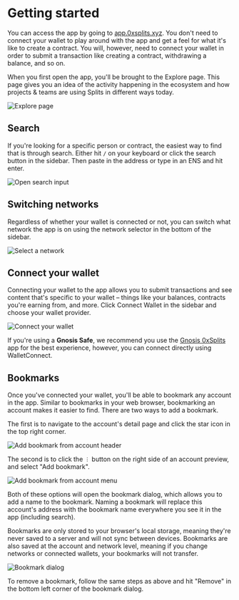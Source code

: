 # Getting started

You can access the app by going to
[app.0xsplits.xyz](https://app.0xsplits.xyz/). You don't need to connect your
wallet to play around with the app and get a feel for what it's like to create a
contract. You will, however, need to connect your wallet in order to submit a
transaction like creating a contract, withdrawing a balance, and so on.

When you first open the app, you'll be brought to the Explore page. This page
gives you an idea of the activity happening in the ecosystem and how projects &
teams are using Splits in different ways today.

![Explore page](./img/start_explore.png)

## Search

If you're looking for a specific person or contract, the easiest way to find
that is through search. Either hit `/` on your keyboard or click the search
button in the sidebar. Then paste in the address or type in an ENS and hit
enter.

![Open search input](./img/start_search.gif)

## Switching networks

Regardless of whether your wallet is connected or not, you can switch what
network the app is on using the network selector in the bottom of the sidebar.

![Select a network](./img/start_network.gif)

## Connect your wallet

Connecting your wallet to the app allows you to submit transactions and see
content that's specific to your wallet – things like your balances, contracts
you're earning from, and more. Click Connect Wallet in the sidebar and choose
your wallet provider.

![Connect your wallet](./img/start_connect.gif)

If you're using a **Gnosis Safe**, we recommend you use the
[Gnosis 0xSplits](https://app.safe.global/share/safe-app?appUrl=https%3A%2F%2Fapp.0xsplits.xyz&chain=eth)
app for the best experience, however, you can connect directly using
WalletConnect.

## Bookmarks

Once you've connected your wallet, you'll be able to bookmark any account in the
app. Similar to bookmarks in your web browser, bookmarking an account makes it
easier to find. There are two ways to add a bookmark.

The first is to navigate to the account's detail page and click the star icon in
the top right corner.

![Add bookmark from account header](./img/start_bookmark_1.gif)

The second is to click the `︙` button on the right side of an account preview,
and select "Add bookmark".

![Add bookmark from account menu](./img/start_bookmark_2.gif)

Both of these options will open the bookmark dialog, which allows you to add a
name to the bookmark. Naming a bookmark will replace this account's address with
the bookmark name everywhere you see it in the app (including search).

Bookmarks are only stored to your browser's local storage, meaning they're never
saved to a server and will not sync between devices. Bookmarks are also saved at
the account and network level, meaning if you change networks or connected
wallets, your bookmarks will not transfer.

![Bookmark dialog](./img/start_bookmark_3.png)

To remove a bookmark, follow the same steps as above and hit "Remove" in the
bottom left corner of the bookmark dialog.
